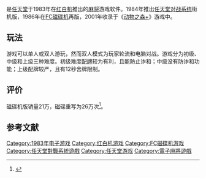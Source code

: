 {{NoteTA
| G1=Games
}}
{{Infobox VG
| title = 麻将
| japanese = 麻雀
| genre = [[桌上游戏|桌上游戏]]
| platforms = [[红白机|红白机]]、[[任天堂对战系统|任天堂对战系统]]、[[FC磁碟机|FC磁碟机]]
| developer = [[任天堂|任天堂]]、S.R.D
| publisher = {{vgrelease|JP|任天堂}}
| producer = [[上村雅之|上村雅之]]
| director =
| designer =
| writer =
| programmer = [[中乡俊彦|中乡俊彦]]
| composer = 兼冈行男
| artist =
| series =
| released = '''红白机'''{{Vgrelease|JP|1983年8月27日}}'''任天堂对战系统'''{{Vgrelease|JP|1984年}}'''FC磁碟机'''{{Vgrelease|JP|1986年2月21日}}
| modes = [[单人电子游戏|单人]]、[[多人电子游戏|多人]]（轮流）
}}

{{Vgname|麻将|ja=麻雀}}是[[任天堂|任天堂]]于1983年在[[红白机|红白机]]推出的[[麻将|麻将]]游戏软件。1984年推出[[任天堂对战系统|任天堂对战系统]]街机版，1986年在[[FC磁碟机|FC磁碟机]]再版，2001年收录于《[[动物之森+|动物之森+]]》游戏中。

== 玩法 ==

游戏可以单人或双人游玩，然而双人模式为玩家轮流和电脑对战。游戏分为初级、中级和上级三种难度。初级难度[[配牌|配牌]]较为有利，且能防止诈和；中级没有防诈和功能；上级配牌较严，且有12秒舍牌限制。

== 评价 ==

磁碟机版销量21万，磁碟重写为26万次<ref name="famimaga87">{{Cite journal |author = |authorlink = |title = ディスクライター 書き換えゲーム全カタログ |date = 1989-07-07 |publisher = [[徳間書店|徳間書店]] |journal = [[ファミリーコンピュータMagazine|ファミリーコンピュータMagazine]] |volume = 5 |number = 12 |naid = |pages = 87 |url = }}</ref>。

== 参考文献 ==
{{reflist}}

{{DEFAULTSORT:Majan}}
[[Category:1983年电子游戏|Category:1983年电子游戏]]
[[Category:红白机游戏|Category:红白机游戏]]
[[Category:FC磁碟机游戏|Category:FC磁碟机游戏]]
[[Category:任天堂對戰系統遊戲|Category:任天堂對戰系統遊戲]]
[[Category:任天堂游戏|Category:任天堂游戏]]
[[Category:電子麻將遊戲|Category:電子麻將遊戲]]

{{Nintendo-stub}}